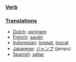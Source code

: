 ===[[Verb]]===

===[[Translations]]===

*[[Dutch]]: [[springen]]
*[[French]]: [[sauter]]
*[[Indonesian]]: [[lompat]], [[loncat]]
*[[Japanese]]: [[ジャンプ]] (jampu)
*[[Spanish]]: [[saltar]]
